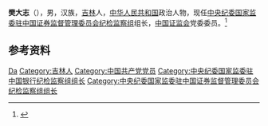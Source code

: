 '''樊大志'''（{{bd|1964年|9月|}}），男，汉族，[[吉林|吉林]]人，[[中华人民共和国|中华人民共和国]]政治人物，现任[[中央纪委国家监委驻中国证券监督管理委员会纪检监察组|中央纪委国家监委驻中国证券监督管理委员会纪检监察组]]组长，[[中国证监会|中国证监会]]党委委员。<ref>{{Cite web|title=樊大志任证监会党委委员、纪检组组长 王会民不再担任(图 简历)|url=http://district.ce.cn/newarea/sddy/201904/26/t20190426_31947163.shtml|accessdate=2021-02-10|work=中国经济网|archive-date=2020-02-02|archive-url=https://web.archive.org/web/20200202092442/http://district.ce.cn/newarea/sddy/201904/26/t20190426_31947163.shtml|dead-url=no}}</ref>

== 参考资料 ==
{{reflist}}

{{Authority control}}
{{DEFAULTSORT:Fan樊}}
[[Category:樊姓|Da]]
[[Category:吉林人|Category:吉林人]]
[[Category:中国共产党党员|Category:中国共产党党员]]
[[Category:中央纪委国家监委驻中国银行纪检监察组组长|Category:中央纪委国家监委驻中国银行纪检监察组组长]]
[[Category:中央纪委国家监委驻中国证券监督管理委员会纪检监察组组长|Category:中央纪委国家监委驻中国证券监督管理委员会纪检监察组组长]]

{{中国人物小作品}}